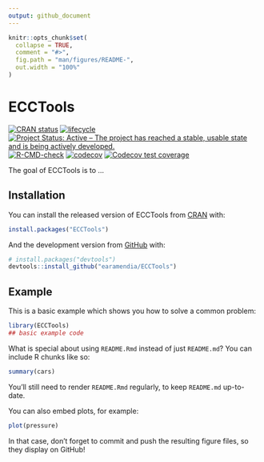 ```yaml
---
output: github_document
---
```


<!-- README.md is generated from README.Rmd. Please edit the .Rmd file. -->

```r
knitr::opts_chunk$set(
  collapse = TRUE,
  comment = "#>",
  fig.path = "man/figures/README-",
  out.width = "100%"
)
```

# ECCTools

<!-- badges: start -->
[![CRAN status](https://www.r-pkg.org/badges/version/ReboundTools)](https://cran.r-project.org/package=ECCTools)
[![lifecycle](https://img.shields.io/badge/lifecycle-experimental-orange.svg)](https://www.tidyverse.org/lifecycle/#experimental)
[![Project Status: Active – The project has reached a stable, usable state and is being actively developed.](https://www.repostatus.org/badges/latest/active.svg)](https://www.repostatus.org/#active)
[![R-CMD-check](https://github.com/earamendia/ECCTools/workflows/R-CMD-check/badge.svg)](https://github.com/earamendia/ECCTools/actions)
[![codecov](https://codecov.io/gh/earamendia/ECCTools/branch/develop/graph/badge.svg?token=IG68VLDYEY)](https://codecov.io/gh/earamendia/ECCTools)
[![Codecov test coverage](https://codecov.io/gh/earamendia/ECCTools/branch/master/graph/badge.svg)](https://codecov.io/gh/earamendia/ECCTools?branch=master)
<!-- badges: end -->

The goal of ECCTools is to ...

## Installation

You can install the released version of ECCTools from [CRAN](https://CRAN.R-project.org) with:

``` r
install.packages("ECCTools")
```

And the development version from [GitHub](https://github.com/) with:

``` r
# install.packages("devtools")
devtools::install_github("earamendia/ECCTools")
```
## Example

This is a basic example which shows you how to solve a common problem:

```r
library(ECCTools)
## basic example code
```

What is special about using `README.Rmd` instead of just `README.md`? You can include R chunks like so:

```r
summary(cars)
```

You'll still need to render `README.Rmd` regularly, to keep `README.md` up-to-date.

You can also embed plots, for example:

```r
plot(pressure)
```

In that case, don't forget to commit and push the resulting figure files, so they display on GitHub!
